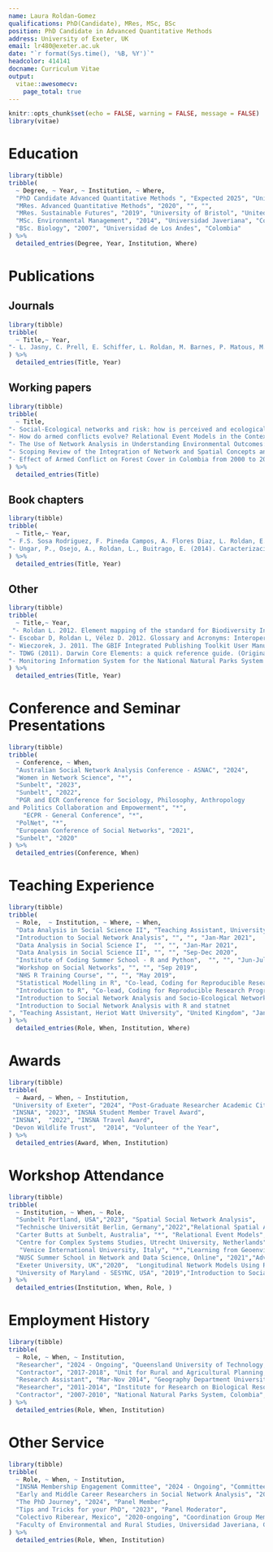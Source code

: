 ```yaml
---
name: Laura Roldan-Gomez
qualifications: PhD(Candidate), MRes, MSc, BSc
position: PhD Candidate in Advanced Quantitative Methods 
address: University of Exeter, UK
email: lr480@exeter.ac.uk
date: "`r format(Sys.time(), '%B, %Y')`"
headcolor: 414141
docname: Curriculum Vitae
output: 
  vitae::awesomecv:
    page_total: true
---
```


```r
knitr::opts_chunk$set(echo = FALSE, warning = FALSE, message = FALSE)
library(vitae)
```


# Education

```r
library(tibble)
tribble(
  ~ Degree, ~ Year, ~ Institution, ~ Where,
  "PhD Candidate Advanced Quantitative Methods ", "Expected 2025", "University of Exeter", "United Kingdom",
  "MRes. Advanced Quantitative Methods", "2020", "", "",
  "MRes. Sustainable Futures", "2019", "University of Bristol", "United Kingdom",
  "MSc. Environmental Management", "2014", "Universidad Javeriana", "Colombia",
  "BSc. Biology", "2007", "Universidad de Los Andes", "Colombia"
) %>% 
  detailed_entries(Degree, Year, Institution, Where)
```

# Publications

## Journals
```r
library(tibble)
tribble(
  ~ Title,~ Year,
"- L. Jasny, C. Prell, E. Schiffer, L. Roldan, M. Barnes, P. Matous, M. Hamilton, D. Jacobs, J. Sayles, A. Guerrero. (2021) Participant Engagement in Environmentally Focused Social Network Data Collection. Social Networks","2021",
) %>% 
  detailed_entries(Title, Year)
```

## Working papers
```r
library(tibble)
tribble(
  ~ Title,
"- Social-Ecological networks and risk: how is perceived and ecological risk associated with network structure? (First author with Lorien Jasny, Angela Guerrero, Michele Barnes, Steven Alexander",
"- How do armed conflicts evolve? Relational Event Models in the Context of War (Single author)",
"- The Use of Network Analysis in Understanding Environmental Outcomes: A Systematic Literature Review (Second author with Antony Emenyu and Lorien Jasny)",
"- Scoping Review of the Integration of Network and Spatial Concepts and Methods in Investigating Socio-Ecological Systems (Single author)",
"- Effect of Armed Conflict on Forest Cover in Colombia from 2000 to 2006: A Difference in Difference Analysis (Single author)"
) %>% 
  detailed_entries(Title)
```

## Book chapters
```r
library(tibble)
tribble(
  ~ Title,~ Year,
"- F.S. Sosa Rodriguez, F. Pineda Campos, A. Flores Diaz, L. Roldan, E. Rios Patron. (2023). Estrategias para la integración de sujetos y actores sociales en la restauración del ciclo socionatural del agua. En: J.R. Garcia Barrios, S. Mozka Estrada (Eds). Problemas del agua en México. ¿Cómo abordarlos? (pp. 339-361).", "2023",
"- Ungar, P., Osejo, A., Roldan, L., Buitrago, E. (2014). Caracterización del sistema social asociado al territorio. En: Sarmiento, C. y P. Ungar (Eds). Aportes a la delimitación del páramo mediante la identificación de los límites inferiores del ecosistema (pp. 54-68).", "2014",
) %>% 
  detailed_entries(Title, Year)
```

## Other
```r
library(tibble)
tribble(
  ~ Title,~ Year,
 "- Roldan L. 2012. Element mapping of the standard for Biodiversity Information interoperability and the Darwin Core (Version 2011-10-26). Biodiversity Information System of Colombia. Bogotá D.C. Colombia. 53p.", "2012",
"- Escobar D, Roldan L, Vélez D. 2012. Glossary and Acronyms: Interoperability and management on biodiversity content. Biodiversity Information System of Colombia, Bogotá D.C., Colombia, 6p.", "*",
"- Wieczorek, J. 2011. The GBIF Integrated Publishing Toolkit User Manual, version 2.0. Copenhagen: Global Biodiversity Information Facility. Translation to Spanish by Escobar D, Roldan L, Amariles D, Bogota: SiB Colombia, 72 pp.", "2011",
"- TDWG (2011). Darwin Core Elements: a quick reference guide. (Original version by TDWG, translated to Spanish by Roldan, L.). Bogota: SiB Colombia, 35 pp.", "*",
"- Monitoring Information System for the National Natural Parks System Manual - SULA.", "*"
) %>% 
  detailed_entries(Title, Year)
```

# Conference and Seminar Presentations

```r
library(tibble)
tribble(
  ~ Conference, ~ When,
  "Australian Social Network Analysis Conference - ASNAC", "2024",
  "Women in Network Science", "*",
  "Sunbelt", "2023",
  "Sunbelt", "2022",
  "PGR and ECR Conference for Sociology, Philosophy, Anthropology
and Politics Collaboration and Empowerment", "*",
    "ECPR - General Conference", "*",
  "PolNet", "*",
  "European Conference of Social Networks", "2021",
  "Sunbelt", "2020"
) %>% 
  detailed_entries(Conference, When)
```

# Teaching Experience
```r
library(tibble)
tribble(
  ~ Role,  ~ Institution, ~ Where, ~ When,
  "Data Analysis in Social Science II", "Teaching Assistant, University of Exeter", "United Kingdom", "Sep-Dec 2024", 
  "Introduction to Social Network Analysis", "", "", "Jan-Mar 2021", 
  "Data Analysis in Social Science I",  "", "", "Jan-Mar 2021",
  "Data Analysis in Social Science II", "", "", "Sep-Dec 2020", 
  "Institute of Coding Summer School - R and Python",  "", "", "Jun-Jul 2020",
  "Workshop on Social Networks", "", "", "Sep 2019", 
  "NHS R Training Course", "", "", "May 2019",
  "Statistical Modelling in R", "Co-lead, Coding for Reproducible Research Programme","", "June 2022", 
  "Introduction to R", "Co-lead, Coding for Reproducible Research Programme","", "June 2022",
  "Introduction to Social Network Analysis and Socio-Ecological Network Analysis", "Module Instructor, Universidad Ibero", "México", "February 2023", 
  "Introduction to Social Network Analysis with R and statnet
", "Teaching Assistant, Heriot Watt University", "United Kingdom", "January 2022", 
) %>% 
  detailed_entries(Role, When, Institution, Where)
```

# Awards
```r
library(tibble)
tribble(
  ~ Award, ~ When, ~ Institution, 
 "University of Exeter", "2024", "Post-Graduate Researcher Academic Citizenship Award", 
 "INSNA", "2023", "INSNA Student Member Travel Award", 
 "INSNA",  "2022", "INSNA Travel Award", 
 "Devon Wildlife Trust",  "2014", "Volunteer of the Year", 
) %>% 
  detailed_entries(Award, When, Institution)
```

# Workshop Attendance
```r
library(tibble)
tribble(
  ~ Institution, ~ When, ~ Role, 
  "Sunbelt Portland, USA","2023", "Spatial Social Network Analysis", 
  "Technische Universität Berlin, Germany","2022","Relational Spatial Analysis", 
  "Carter Butts at Sunbelt, Australia", "*", "Relational Event Models", 
  "Centre for Complex Systems Studies, Utrecht University, Netherlands", "*", "Social-Ecological Network Analysis",   
   "Venice International University, Italy", "*","Learning from Geoenvironmental Data: Tools for a Changing Planet", 
  "NUSC Summer School in Network and Data Science, Online", "2021","Advanced Social Network Techniques", 
  "Exeter University, UK","2020",  "Longitudinal Network Models Using RSiena", 
  "University of Maryland - SESYNC, USA", "2019","Introduction to Social and Ecological Network Analysis", 
) %>% 
  detailed_entries(Institution, When, Role, )
```

# Employment History

```r
library(tibble)
tribble(
  ~ Role, ~ When, ~ Institution, 
  "Researcher", "2024 - Ongoing", "Queensland University of Technology, Australia", 
  "Contractor", "2017-2018", "Unit for Rural and Agricultural Planning, Colombia",
  "Research Assistant", "Mar-Nov 2014", "Geography Department University of Exeter, United Kingdom",
  "Researcher", "2011-2014", "Institute for Research on Biological Resources Alexander von Humboldt, Colombia", 
  "Contractor", "2007-2010", "National Natural Parks System, Colombia",
) %>% 
  detailed_entries(Role, When, Institution)
```

# Other Service
```r
library(tibble)
tribble(
  ~ Role, ~ When, ~ Institution,  
  "INSNA Membership Engagement Committee", "2024 - Ongoing", "Committee Member",
  "Early and Middle Career Researchers in Social Network Analysis", "2022-2024", "Council Member", 
  "The PhD Journey", "2024", "Panel Member",
  "Tips and Tricks for your PhD", "2023", "Panel Moderator",
  "Colectivo Riberear, Mexico", "2020-ongoing", "Coordination Group Member", 
  "Faculty of Environmental and Rural Studies, Universidad Javeriana, Colombia","2019-2020", "Steering Committee Member",
) %>% 
  detailed_entries(Role, When, Institution)
```

